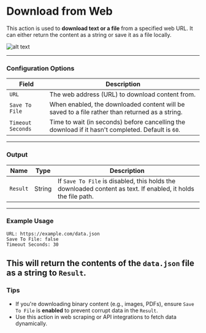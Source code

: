 # Download from Web

This action is used to **download text or a file** from a specified web URL. It can either return the content as a string or save it as a file locally.

![alt text](../../../assets/http/download-from-web.png)

---

### Configuration Options

| **Field**        | **Description**                                                                 |
|------------------|---------------------------------------------------------------------------------|
| `URL`            | The web address (URL) to download content from.                                 |
| `Save To File`   | When enabled, the downloaded content will be saved to a file rather than returned as a string. |
| `Timeout Seconds`| Time to wait (in seconds) before cancelling the download if it hasn't completed. Default is `60`. |

---

### Output

| **Name**  | **Type** | **Description**                                  |
|-----------|----------|--------------------------------------------------|
| `Result`  | String   | If `Save To File` is disabled, this holds the downloaded content as text. If enabled, it holds the file path. |

---

### Example Usage
```plaintext
URL: https://example.com/data.json
Save To File: false
Timeout Seconds: 30
```
This will return the contents of the `data.json` file as a string to `Result`.
---
### Tips
- If you're downloading binary content (e.g., images, PDFs), ensure `Save To File` is **enabled** to prevent corrupt data in the `Result`.
- Use this action in web scraping or API integrations to fetch data dynamically.

